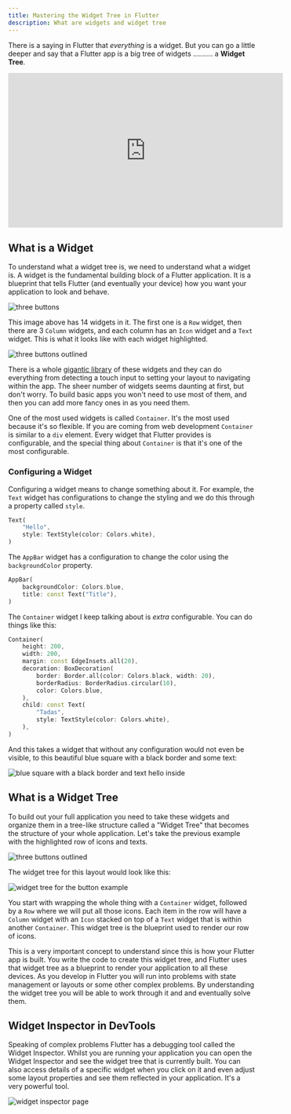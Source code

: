 ```yaml
---
title: Mastering the Widget Tree in Flutter
description: What are widgets and widget tree
---
```



There is a saying in Flutter that _everything_ is a widget. But you can go a little deeper and say that a Flutter app is a big tree of widgets .......... a **Widget Tree**.

<iframe width="560" height="315" src="https://www.youtube.com/embed/KSt1qSNY1O0" title="YouTube video player" frameborder="0" allow="accelerometer; autoplay; clipboard-write; encrypted-media; gyroscope; picture-in-picture; web-share" allowfullscreen></iframe>

## What is a Widget

To understand what a widget tree is, we need to understand what a widget is. A widget is the fundamental building block of a Flutter application. It is a blueprint that tells Flutter (and eventually your device) how you want your application to look and behave. 

![three buttons](/images/flutter_widget_tree_1.png)

This image above has 14 widgets in it. The first one is a `Row` widget, then there are 3 `Column` widgets, and each column has an `Icon` widget and a `Text` widget. This is what it looks like with each widget highlighted.

![three buttons outlined](/images/flutter_widget_tree_2.png)

There is a whole <a href="https://docs.flutter.dev/reference/widgets" target="_blank">gigantic library</a> of these widgets and they can do everything from detecting a touch input to setting your layout to navigating within the app. The sheer number of widgets seems daunting at first, but don't worry. To build basic apps you won't need to use most of them, and then you can add more fancy ones in as you need them.

One of the most used widgets is called `Container`. It's the most used because it's so flexible. If you are coming from web development `Container` is similar to a `div` element. Every widget that Flutter provides is configurable, and the special thing about `Container` is that it's one of the most configurable.

### Configuring a Widget

Configuring a widget means to change something about it. For example, the `Text` widget has configurations to change the styling and we do this through a property called `style`. 

```dart
Text(
    "Hello",
    style: TextStyle(color: Colors.white),
)
```

The `AppBar` widget has a configuration to change the color using the `backgroundColor` property. 

```dart
AppBar(
    backgroundColor: Colors.blue,
    title: const Text("Title"),
)
```

The `Container` widget I keep talking about is *extra* configurable. You can do things like this:

```dart
Container(
    height: 200,
    width: 200,
    margin: const EdgeInsets.all(20),
    decoration: BoxDecoration(
        border: Border.all(color: Colors.black, width: 20),
        borderRadius: BorderRadius.circular(10),
        color: Colors.blue,
    ),
    child: const Text(
        "Tadas",
        style: TextStyle(color: Colors.white),
    ),
)
```


And this takes a widget that without any configuration would not even be visible, to this beautiful blue square with a black border and some text:

![blue square with a black border and text hello inside](/images/flutter_widget_tree_3.png)

## What is a Widget Tree

To build out your full application you need to take these widgets and organize them in a tree-like structure called a "Widget Tree" that becomes the structure of your whole application. Let's take the previous example with the highlighted row of icons and texts.

![three buttons outlined](/images/flutter_widget_tree_2.png)

The widget tree for this layout would look like this:

![widget tree for the button example](/images/flutter_widget_tree_4.png)

You start with wrapping the whole thing with a `Container` widget, followed by a `Row` where we will put all those icons. Each item in the row will have a `Column` widget with an `Icon` stacked on top of a `Text` widget that is within another `Container`. This widget tree is the blueprint used to render our row of icons.

This is a very important concept to understand since this is how your Flutter app is built. You write the code to create this widget tree, and Flutter uses that widget tree as a blueprint to render your application to all these devices. As you develop in Flutter you will run into problems with state management or layouts or some other complex problems. By understanding the widget tree you will be able to work through it and and eventually solve them.

## Widget Inspector in DevTools

Speaking of complex problems Flutter has a debugging tool called the Widget Inspector. Whilst you are running your application you can open the Widget Inspector and see the widget tree that is currently built. You can also access details of a specific widget when you click on it and even adjust some layout properties and see them reflected in your application. It's a very powerful tool.

![widget inspector page](/images/flutter_widget_tree_5.png)
